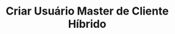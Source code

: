 ---
title: "Criar Usuário Master de Cliente Híbrido"
api: "POST https://regis.app.byefive.com.br/rest/users"
description: "Cria um novo usuário master (administrador) para um cliente híbrido específico"
---